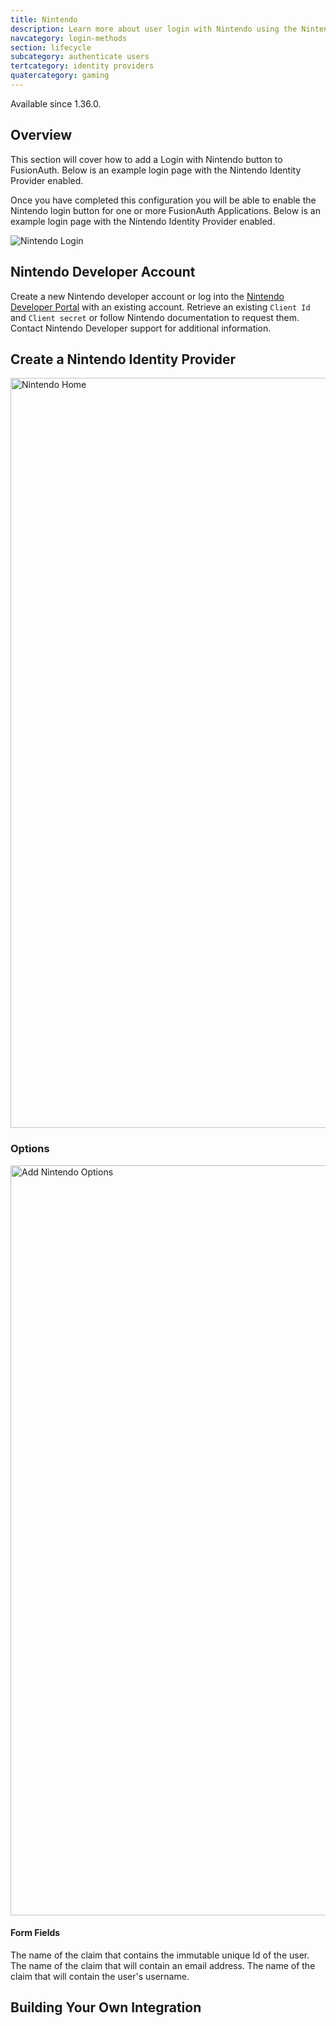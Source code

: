 ```yaml
---
title: Nintendo
description: Learn more about user login with Nintendo using the Nintendo Identity Provider.
navcategory: login-methods
section: lifecycle
subcategory: authenticate users
tertcategory: identity providers
quatercategory: gaming
---
```


<PremiumPlanBlurb />

<Aside type="version">
Available since 1.36.0.
</Aside>

## Overview

This section will cover how to add a Login with Nintendo button to FusionAuth. Below is an example login page with the Nintendo Identity Provider enabled.

Once you have completed this configuration you will be able to enable the Nintendo login button for one or more FusionAuth Applications. Below is an example login page with the Nintendo Identity Provider enabled.

<img src="/img/docs/lifecycle/authenticate-users/identity-providers/gaming/login-nintendo.png" alt="Nintendo Login"  />

<IdentityProviderOverviewDiagram identity_provider_name="Nintendo" />

## Nintendo Developer Account

Create a new Nintendo developer account or log into the [Nintendo Developer Portal](https://developer.nintendo.com) with an existing account. Retrieve an existing `Client Id` and `Client secret` or follow Nintendo documentation to request them. Contact Nintendo Developer support for additional information.

## Create a Nintendo Identity Provider

<IdpApplicationConfiguration identity_provider="Nintendo" />

<img src="/img/docs/lifecycle/authenticate-users/identity-providers/gaming/identity-provider-nintendo-add.png" alt="Nintendo Home" width="1200" />

<IdpFormFields getStartedHref="https://developer.nintendo.com/"
               getStartedText="Nintendo Developer Portal"
               idp="Nintendo"
               linkingStrategy="Create a pending link"
               scopeDescription="The optional scope parameter used by Nintendo to request details about the user." />

### Options

<img src="/img/docs/lifecycle/authenticate-users/identity-providers/gaming/identity-provider-nintendo-add-options.png" alt="Add Nintendo Options" width="1200" role="top-cropped" />

#### Form Fields

<APIBlock>
  <APIField name="Unique Id claim" optional defaults="id">
    The name of the claim that contains the immutable unique Id of the user.
  </APIField>
  <APIField name="Email claim" optional defaults="email">
    The name of the claim that will contain an email address.
  </APIField>
  <APIField name="Username claim" optional defaults="preferred_username">
    The name of the claim that will contain the user's username.
  </APIField>
</APIBlock>

## Building Your Own Integration

<LoginApiIntegration apiRef="/docs/apis/identity-providers/nintendo#complete-the-propsmanual_idp_display_name-login"  identity_provider_name="Nintendo" />
